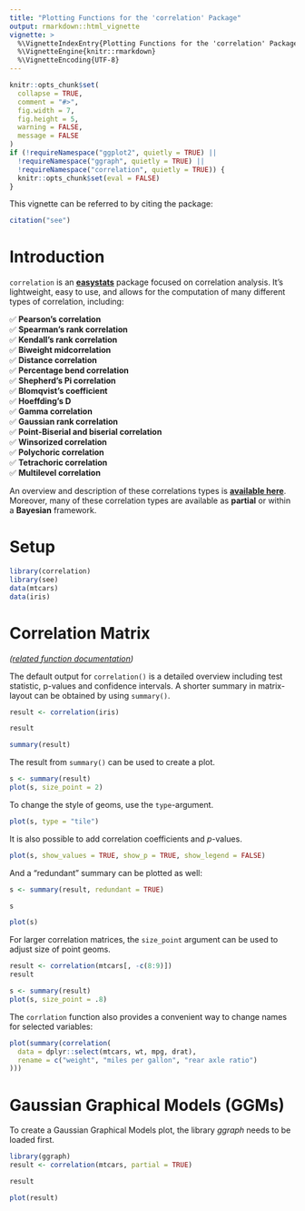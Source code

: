 ```yaml
---
title: "Plotting Functions for the 'correlation' Package"
output: rmarkdown::html_vignette
vignette: >
  %\VignetteIndexEntry{Plotting Functions for the 'correlation' Package}
  %\VignetteEngine{knitr::rmarkdown}
  %\VignetteEncoding{UTF-8}
---
```


```r
knitr::opts_chunk$set(
  collapse = TRUE,
  comment = "#>",
  fig.width = 7,
  fig.height = 5,
  warning = FALSE,
  message = FALSE
)
if (!requireNamespace("ggplot2", quietly = TRUE) ||
  !requireNamespace("ggraph", quietly = TRUE) ||
  !requireNamespace("correlation", quietly = TRUE)) {
  knitr::opts_chunk$set(eval = FALSE)
}
```

This vignette can be referred to by citing the package:

```r
citation("see")
```

# Introduction

`correlation` is an [**easystats**](https://github.com/easystats/easystats) package focused on correlation analysis. It's lightweight, easy to use, and allows for the computation of many different types of correlation, including:

✅ **Pearson's correlation**<br>
✅ **Spearman's rank correlation**<br>
✅ **Kendall's rank correlation**<br>
✅ **Biweight midcorrelation**<br>
✅ **Distance correlation**<br>
✅ **Percentage bend correlation**<br>
✅ **Shepherd's Pi correlation**<br>
✅ **Blomqvist’s coefficient**<br>
✅ **Hoeffding’s D**<br>
✅ **Gamma correlation**<br>
✅ **Gaussian rank correlation**<br>
✅ **Point-Biserial and biserial correlation**<br>
✅ **Winsorized correlation**<br>
✅ **Polychoric correlation**<br>
✅ **Tetrachoric correlation**<br>
✅ **Multilevel correlation**<br>

An overview and description of these correlations types is [**available here**](https://easystats.github.io/correlation/articles/types.html). Moreover, many of these correlation types are available as **partial** or within a **Bayesian** framework.

# Setup

```r
library(correlation)
library(see)
data(mtcars)
data(iris)
```

# Correlation Matrix

_([related function documentation](https://easystats.github.io/correlation/reference/correlation.html))_

The default output for `correlation()` is a detailed overview including test
statistic, p-values and confidence intervals. A shorter summary in matrix-layout
can be obtained by using `summary()`.

```r
result <- correlation(iris)

result

summary(result)
```

The result from `summary()` can be used to create a plot.

```r
s <- summary(result)
plot(s, size_point = 2)
```

To change the style of geoms, use the `type`-argument.

```r
plot(s, type = "tile")
```

It is also possible to add correlation coefficients and *p*-values.

```r
plot(s, show_values = TRUE, show_p = TRUE, show_legend = FALSE)
```

And a "redundant" summary can be plotted as well:

```r
s <- summary(result, redundant = TRUE)

s

plot(s)
```

For larger correlation matrices, the `size_point` argument can be used to adjust
size of point geoms.

```r
result <- correlation(mtcars[, -c(8:9)])
result

s <- summary(result)
plot(s, size_point = .8)
```

The `corrlation` function also provides a convenient way to change names for selected variables:

```r
plot(summary(correlation(
  data = dplyr::select(mtcars, wt, mpg, drat),
  rename = c("weight", "miles per gallon", "rear axle ratio")
)))
```

# Gaussian Graphical Models (GGMs)

To create a Gaussian Graphical Models plot, the library *ggraph* needs to be
loaded first.

```r
library(ggraph)
result <- correlation(mtcars, partial = TRUE)

result

plot(result)
```
